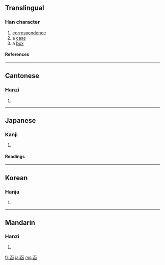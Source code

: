 {{see|凾}}

==Translingual==
===Han character===
{{Han char|rn=17|rad=凵|as=06|sn=8|four=1077<sub>2</sub>|canj=山弓水 (UNE), 弓山水 (NUE)}}
# [[correspondence]]
# a [[case]]
# a [[box]]
====References====
{{Han ref|kx=0135.160|dkj=01826|dj=0303.100|hdz=10309.090|uh=51FD|ud=20989|bh=A8E7|bd=43239}}
----
==Cantonese==
===Hanzi===
{{yue-hanzi|jyut=|y=haam4}}
# {{defn|Cantonese}}
----
==Japanese==
===Kanji===
{{ja-kanji|grade=|rs=凵06}}
# {{defn|Japanese}}
====Readings====
{{ja-readings|on=[[かん]] (kan)|kun=[[いれる]] (ireru), [[はこ]] (hako)}}
----
==Korean==
===Hanja===
{{ko-hanja|hangeul=함|rv=ham|mr=ham}}
# {{defn|Korean}}
----
==Mandarin==
===Hanzi===
{{cmn-hanzi|pin=[[hán]] ([[han2]])|wg=han<sup>2</sup>}}
# {{defn|Mandarin}}

[[fr:函]]
[[ja:函]]
[[ms:函]]
